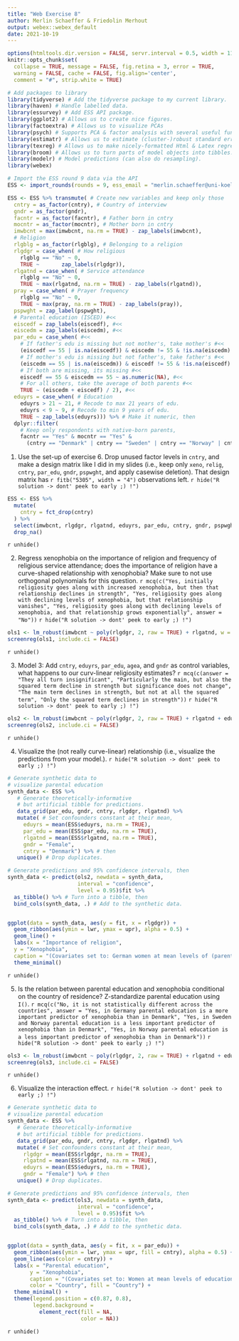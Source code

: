 ```yaml
---
title: "Web Exercise 8"
author: Merlin Schaeffer & Friedolin Merhout
output: webex::webex_default
date: 2021-10-19
---
```


```r
options(htmltools.dir.version = FALSE, servr.interval = 0.5, width = 115, digits = 2)
knitr::opts_chunk$set(
  collapse = TRUE, message = FALSE, fig.retina = 3, error = TRUE,
  warning = FALSE, cache = FALSE, fig.align='center',
  comment = "#", strip.white = TRUE)

# Add packages to library
library(tidyverse) # Add the tidyverse package to my current library.
library(haven) # Handle labelled data.
library(essurvey) # Add ESS API package.
library(ggplot2) # Allows us to create nice figures.
library(factoextra) # Allows us to visualize PCAs
library(psych) # Supports PCA & factor analysis with several useful functions.
library(estimatr) # Allows us to estimate (cluster-)robust standard errors
library(texreg) # Allows us to make nicely-formatted Html & Latex regression tables.
library(broom) # Allows us to turn parts of model objects into tibbles.
library(modelr) # Model predictions (can also do resampling).
library(webex)

# Import the ESS round 9 data via the API
ESS <- import_rounds(rounds = 9, ess_email = "merlin.schaeffer@uni-koeln.de", format = "spss")

ESS <- ESS %>% transmute( # Create new variables and keep only those
  cntry = as_factor(cntry), # Country of interview
  gndr = as_factor(gndr),
  facntr = as_factor(facntr), # Father born in cntry
  mocntr = as_factor(mocntr), # Mother born in cntry
  imwbcnt = max(imwbcnt, na.rm = TRUE) - zap_labels(imwbcnt),
  # Religion
  rlgblg = as_factor(rlgblg), # Belonging to a religion
  rlgdgr = case_when( # How religious
    rlgblg == "No" ~ 0,
    TRUE ~       zap_labels(rlgdgr)),
  rlgatnd = case_when( # Service attendance
    rlgblg == "No" ~ 0,
    TRUE ~ max(rlgatnd, na.rm = TRUE) - zap_labels(rlgatnd)),
  pray = case_when( # Prayer frequency
    rlgblg == "No" ~ 0,
    TRUE ~ max(pray, na.rm = TRUE) - zap_labels(pray)),
  pspwght = zap_label(pspwght),
  # Parental education (ISCED) #<<
  eiscedf = zap_labels(eiscedf), #<<
  eiscedm = zap_labels(eiscedm), #<<
  par_edu = case_when( #<<
    # If father's edu is missing but not mother's, take mother's #<<
    (eiscedf == 55 | is.na(eiscedf)) & eiscedm != 55 & !is.na(eiscedm) ~ eiscedm, #<<
    # If mother's edu is missing but not father's, take father's #<<
    (eiscedm == 55 | is.na(eiscedm)) & eiscedf != 55 & !is.na(eiscedf)  ~ eiscedf, #<<
    # If both are missing, its missing #<<
    eiscedf == 55 & eiscedm == 55 ~ as.numeric(NA), #<<
    # For all others, take the average of both parents #<<
    TRUE ~ (eiscedm + eiscedf) / 2), #<<
  eduyrs = case_when( # Education
    eduyrs > 21 ~ 21, # Recode to max 21 years of edu.
    eduyrs < 9 ~ 9, # Recode to min 9 years of edu.
    TRUE ~ zap_labels(eduyrs))) %>% # Make it numeric, then
  dplyr::filter(
    # Keep only respondents with native-born parents,
    facntr == "Yes" & mocntr == "Yes" &
      (cntry == "Denmark" | cntry == "Sweden" | cntry == "Norway" | cntry == "Germany"))
```

1) Use the set-up of exercise 6. Drop unused factor levels in `cntry`, and make a design matrix like I did in my slides (i.e., keep only `xeno`, `relig`, `cntry`, `par_edu`, `gndr`, `pspwght`, and apply casewise deletion). That design matrix has `r fitb("5305", width = "4")` observations left.
`r hide("R solution -> dont' peek to early ;) !")`
```r
ESS <- ESS %>%
  mutate(
    cntry = fct_drop(cntry)
  ) %>%
  select(imwbcnt, rlgdgr, rlgatnd, eduyrs, par_edu, cntry, gndr, pspwght) %>%
  drop_na()
```
`r unhide()`

2) Regress xenophobia on the importance of religion and frequency of religious service attendance; does the importance of religion have a curve-shaped relationship with xenophobia? Make sure to not use orthogonal polynomials for this question. `r mcq(c("Yes, initially religiosity goes along with increased xenophobia, but then that relationship declines in strength", "Yes, religiosity goes along with declining levels of xenophobia, but that relationship vanishes", "Yes, religiosity goes along with declining levels of xenophobia, and that relationship grows exponentially", answer = "No"))`
`r hide("R solution -> dont' peek to early ;) !")`
```r
ols1 <- lm_robust(imwbcnt ~ poly(rlgdgr, 2, raw = TRUE) + rlgatnd, w = pspwght, data = ESS)
screenreg(ols1, include.ci = FALSE)
```
`r unhide()`

3) Model 3: Add `cntry`, `eduyrs`, `par_edu`, `agea`, and `gndr` as control variables, what happens to our curv-linear religiosity estimates? `r mcq(c(answer = "They all turn insignificant", "Particularly the main, but also the squared term decline in strength but significance does not change", "The main term declines in strength, but not at all the squared term", "Only the squared term declines in strength"))`
`r hide("R solution -> dont' peek to early ;) !")`
```r
ols2 <- lm_robust(imwbcnt ~ poly(rlgdgr, 2, raw = TRUE) + rlgatnd + eduyrs + par_edu + cntry + gndr, w = pspwght, data = ESS)
screenreg(ols2, include.ci = FALSE)
```
`r unhide()`

4) Visualize the (not really curve-linear) relationship (i.e., visualize the predictions from your model.).
`r hide("R solution -> dont' peek to early ;) !")`
```r
# Generate synthetic data to 
# visualize parental education
synth_data <- ESS %>%
   # Generate theoretically-informative 
   # but artificial tibble for predictions.
   data_grid(par_edu, gndr, cntry, rlgdgr, rlgatnd) %>%
   mutate( # Set confounders constant at their mean,
     eduyrs = mean(ESS$eduyrs, na.rm = TRUE),
     par_edu = mean(ESS$par_edu, na.rm = TRUE),
     rlgatnd = mean(ESS$rlgatnd, na.rm = TRUE),
     gndr = "Female",
     cntry = "Denmark") %>% # then
   unique() # Drop duplicates.

# Generate predictions and 95% confidence intervals, then
synth_data <- predict(ols2, newdata = synth_data,
                      interval = "confidence",
                      level = 0.95)$fit %>%
  as_tibble() %>% # Turn into a tibble, then
  bind_cols(synth_data, .) # Add to the synthetic data.


ggplot(data = synth_data, aes(y = fit, x = rlgdgr)) +
  geom_ribbon(aes(ymin = lwr, ymax = upr), alpha = 0.5) +
  geom_line() +
  labs(x = "Importance of religion",
  y = "Xenophobia",
  caption = "(Covariates set to: German women at mean levels of (parental) education)") + 
  theme_minimal()
```
`r unhide()`

5) Is the relation between parental education and xenophobia conditional on the country of residence? Z-standardize parental education using `I()`. `r mcq(c("No, it is not statistically different across the countries", answer = "Yes, in Germany parental education is a more important predictor of xenophobia than in Denmark", "Yes, in Sweden and Norway parental education is a less important predictor of xenophobia than in Denmark", "Yes, in Norway parental education is a less important predictor of xenophobia than in Denmark"))`
`r hide("R solution -> dont' peek to early ;) !")`
```r
ols3 <- lm_robust(imwbcnt ~ poly(rlgdgr, 2, raw = TRUE) + rlgatnd + eduyrs + I(scale(par_edu))*cntry + gndr, w = pspwght, data = ESS)
screenreg(ols3, include.ci = FALSE)
```
`r unhide()`

6) Visualize the interaction effect.
`r hide("R solution -> dont' peek to early ;) !")`
```r
# Generate synthetic data to 
# visualize parental education
synth_data <- ESS %>%
   # Generate theoretically-informative 
   # but artificial tibble for predictions.
   data_grid(par_edu, gndr, cntry, rlgdgr, rlgatnd) %>%
   mutate( # Set confounders constant at their mean,
     rlgdgr = mean(ESS$rlgdgr, na.rm = TRUE),
     rlgatnd = mean(ESS$rlgatnd, na.rm = TRUE),
     eduyrs = mean(ESS$eduyrs, na.rm = TRUE),
     gndr = "Female") %>% # then
   unique() # Drop duplicates.

# Generate predictions and 95% confidence intervals, then
synth_data <- predict(ols3, newdata = synth_data,
                      interval = "confidence",
                      level = 0.95)$fit %>%
  as_tibble() %>% # Turn into a tibble, then
  bind_cols(synth_data, .) # Add to the synthetic data.


ggplot(data = synth_data, aes(y = fit, x = par_edu)) +
  geom_ribbon(aes(ymin = lwr, ymax = upr, fill = cntry), alpha = 0.5) +
  geom_line(aes(color = cntry)) +
  labs(x = "Parental education",
       y = "Xenophobia",
       caption = "(Covariates set to: Women at mean levels of education, religiosity, and religious service attendance)",
       color = "Country", fill = "Country") + 
  theme_minimal() +
  theme(legend.position = c(0.87, 0.8),
        legend.background = 
          element_rect(fill = NA,
                       color = NA))
```
`r unhide()`

